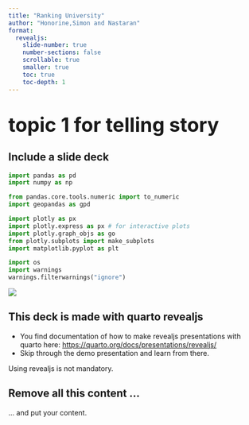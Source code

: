 ---
title: "Ranking University"
author: "Honorine,Simon and Nastaran"
format: 
  revealjs:
    slide-number: true
    number-sections: false
    scrollable: true
    smaller: true
    toc: true
    toc-depth: 1
---

# <span style="text-align: center; justify-content: center; font-size: 1.4em;" >topic 1 for telling story</span>
## Include a slide deck
```{python}
import pandas as pd
import numpy as np

from pandas.core.tools.numeric import to_numeric
import geopandas as gpd

import plotly as px
import plotly.express as px # for interactive plots
import plotly.graph_objs as go
from plotly.subplots import make_subplots
import matplotlib.pyplot as plt

import os
import warnings
warnings.filterwarnings("ignore")
```


![](img/dykes_storyformats.png){fig-align="center"}

## This deck is made with quarto revealjs

- You find documentation of how to make revealjs presentations with quarto here:
<https://quarto.org/docs/presentations/revealjs/>
- Skip through the demo presentation and learn from there. 


:::{.aside}
Using revealjs is not mandatory. 
:::


## Remove all this content ...

... and put your content. 
